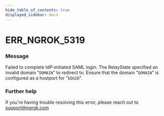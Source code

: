 ```yaml
---
hide_table_of_contents: true
displayed_sidebar: docs
---
```



# ERR_NGROK_5319

### Message

Failed to complete IdP-initiated SAML login. The RelayState specified an invalid domain "`DOMAIN`" to redirect to. Ensure that the domain "`DOMAIN`" is configured as a hostport for "`EDGID`".

<ErrorDetails error="err_ngrok_5319" />

### Further help

If you're having trouble resolving this error, please reach out to [support@ngrok.com](mailto:support@ngrok.com?subject=Help%20with%20ERR_NGROK_5319)
